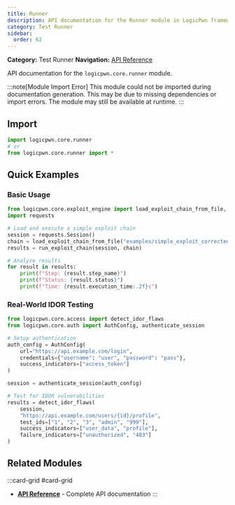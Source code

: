 ```yaml
---
title: Runner
description: API documentation for the Runner module in LogicPwn framework
category: Test Runner
sidebar:
  order: 62
---
```



**Category:** Test Runner
**Navigation:** [API Reference](../)

API documentation for the `logicpwn.core.runner` module.

:::note[Module Import Error]
This module could not be imported during documentation generation. This may be due to missing dependencies or import errors. The module may still be available at runtime.
:::

## Import

```python
import logicpwn.core.runner
# or
from logicpwn.core.runner import *
```


## Quick Examples

### Basic Usage

```python
from logicpwn.core.exploit_engine import load_exploit_chain_from_file, run_exploit_chain
import requests

# Load and execute a simple exploit chain
session = requests.Session()
chain = load_exploit_chain_from_file("examples/simple_exploit_corrected.yaml")
results = run_exploit_chain(session, chain)

# Analyze results
for result in results:
    print(f"Step: {result.step_name}")
    print(f"Status: {result.status}")
    print(f"Time: {result.execution_time:.2f}s")
```

### Real-World IDOR Testing

```python
from logicpwn.core.access import detect_idor_flaws
from logicpwn.core.auth import AuthConfig, authenticate_session

# Setup authentication
auth_config = AuthConfig(
    url="https://api.example.com/login",
    credentials={"username": "user", "password": "pass"},
    success_indicators=["access_token"]
)

session = authenticate_session(auth_config)

# Test for IDOR vulnerabilities
results = detect_idor_flaws(
    session,
    "https://api.example.com/users/{id}/profile",
    test_ids=["1", "2", "3", "admin", "999"],
    success_indicators=["user_data", "profile"],
    failure_indicators=["unauthorized", "403"]
)
```


## Related Modules

:::card-grid
#card-grid
- **[API Reference](../)** - Complete API documentation
:::
